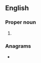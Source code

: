 ==English==

===Proper noun===
{{en-proper noun}}

# {{abbreviation of|en|Oaxaca}}

===Anagrams===
* {{anagrams|en|a=aox|-axo-|AOX|axo-|oxa-}}